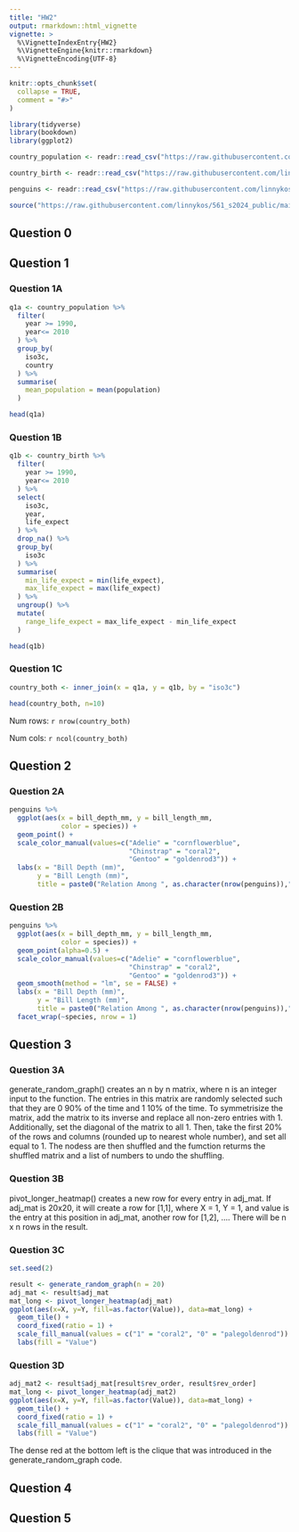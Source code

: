 ```yaml
---
title: "HW2"
output: rmarkdown::html_vignette
vignette: >
  %\VignetteIndexEntry{HW2}
  %\VignetteEngine{knitr::rmarkdown}
  %\VignetteEncoding{UTF-8}
---
```


```r
knitr::opts_chunk$set(
  collapse = TRUE,
  comment = "#>"
)
```

```r
library(tidyverse)
library(bookdown)
library(ggplot2)
```

```r
country_population <- readr::read_csv("https://raw.githubusercontent.com/linnykos/561_s2024_public/main/HW2_files/country_population.csv")

country_birth <- readr::read_csv("https://raw.githubusercontent.com/linnykos/561_s2024_public/main/HW2_files/country_birth.csv")

penguins <- readr::read_csv("https://raw.githubusercontent.com/linnykos/561_s2024_public/main/HW2_files/palmerpenguins.csv")

source("https://raw.githubusercontent.com/linnykos/561_s2024_public/main/HW2_files/random_graph_functions.R")
```

## Question 0

## Question 1 

### Question 1A

```r
q1a <- country_population %>% 
  filter(
    year >= 1990, 
    year<= 2010
  ) %>%
  group_by(
    iso3c,
    country
  ) %>%
  summarise(
    mean_population = mean(population)
  )

head(q1a)
```

### Question 1B

```r
q1b <- country_birth %>% 
  filter(
    year >= 1990, 
    year<= 2010
  ) %>%
  select(
    iso3c, 
    year, 
    life_expect
  ) %>% 
  drop_na() %>%
  group_by(
    iso3c
  ) %>%
  summarise(
    min_life_expect = min(life_expect), 
    max_life_expect = max(life_expect)
  ) %>% 
  ungroup() %>%
  mutate(
    range_life_expect = max_life_expect - min_life_expect
  )

head(q1b)
```

### Question 1C

```r
country_both <- inner_join(x = q1a, y = q1b, by = "iso3c")

head(country_both, n=10)
```

Num rows: `r nrow(country_both)` 

Num cols: `r ncol(country_both)` 

## Question 2

### Question 2A

```r
penguins %>%
  ggplot(aes(x = bill_depth_mm, y = bill_length_mm, 
             color = species)) +
  geom_point() +
  scale_color_manual(values=c("Adelie" = "cornflowerblue",
                              "Chinstrap" = "coral2",
                              "Gentoo" = "goldenrod3")) +
  labs(x = "Bill Depth (mm)", 
       y = "Bill Length (mm)", 
       title = paste0("Relation Among ", as.character(nrow(penguins))," Penguins"))
```

### Question 2B

```r
penguins %>%
  ggplot(aes(x = bill_depth_mm, y = bill_length_mm, 
             color = species)) +
  geom_point(alpha=0.5) +
  scale_color_manual(values=c("Adelie" = "cornflowerblue",
                              "Chinstrap" = "coral2",
                              "Gentoo" = "goldenrod3")) +
  geom_smooth(method = "lm", se = FALSE) + 
  labs(x = "Bill Depth (mm)", 
       y = "Bill Length (mm)", 
       title = paste0("Relation Among ", as.character(nrow(penguins))," Penguins")) +
  facet_wrap(~species, nrow = 1)
```

## Question 3

### Question 3A

generate_random_graph() creates an n by n matrix, where n is an integer input to the function. The entries in this matrix are randomly selected such that they are 0 90% of the time and 1 10% of the time. To symmetrisize the matrix, add the matrix to its inverse and replace all non-zero entries with 1. Additionally, set the diagonal of the matrix to all 1. Then, take the first 20% of the rows and columns (rounded up to nearest whole number), and set all equal to 1. The nodess are then shuffled and the fumction returms the shuffled matrix and a list of numbers to undo the shuffling. 

### Question 3B

pivot_longer_heatmap() creates a new row for every entry in adj_mat. If adj_mat is 20x20, it will create a row for [1,1], where X = 1, Y = 1, and value is the entry at this position in adj_mat, another row for [1,2], .... There will be n x n rows in the result.

### Question 3C

```r
set.seed(2)

result <- generate_random_graph(n = 20)
adj_mat <- result$adj_mat
mat_long <- pivot_longer_heatmap(adj_mat)
ggplot(aes(x=X, y=Y, fill=as.factor(Value)), data=mat_long) + 
  geom_tile() + 
  coord_fixed(ratio = 1) + 
  scale_fill_manual(values = c("1" = "coral2", "0" = "palegoldenrod")) + 
  labs(fill = "Value")
```

### Question 3D

```r
adj_mat2 <- result$adj_mat[result$rev_order, result$rev_order]
mat_long <- pivot_longer_heatmap(adj_mat2)
ggplot(aes(x=X, y=Y, fill=as.factor(Value)), data=mat_long) + 
  geom_tile() + 
  coord_fixed(ratio = 1) + 
  scale_fill_manual(values = c("1" = "coral2", "0" = "palegoldenrod")) + 
  labs(fill = "Value")
```
The dense red at the bottom left is the clique that was introduced in the generate_random_graph code. 

## Question 4

## Question 5
